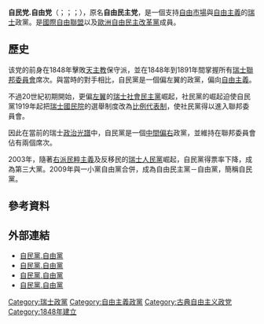 {{Unreferenced|time=2020-02-17T07:06:43+00:00}}
{{Infobox Political Party 
|name   = 自民党.自由党
|logo   = Logo FDP Die Liberalen de.svg
|colorcode    =  {{Party meta/color/瑞士自由民主黨}}
|native_name  = {{plainlist|
* {{lang|de|FDP. Die Liberalen}} 
* {{lang|fr|PLR. Les Libéraux-Radicaux}} 
* {{lang|it|PLR. I Liberali}} 
* {{lang|rm|PLD. Ils Liberals}} 
  }}
|abbr         = {{plainlist|
* FDP（德語）
* PLR（法語）
* PLR（義大利語）
* PLD（羅曼什語）
  }}
|lang1        = 英文
|name_lang1   = FDP the Liberals
|president    = Petra Gössi
|leader2_title = 聯邦委員會委員
|leader2_name = [[帕斯卡爾·庫什潘|帕斯卡爾·庫什潘]]與[[漢斯-魯道夫·梅爾茨|漢斯-魯道夫·梅爾茨]] 
|foundation   = {{plainlist|
*1848年（自由民主黨）
*{{Start date|2009|01|01}}（自民党.自由党）
  }}
|headquarters = [[伯尔尼|伯尔尼]]<br>Neuengasse 20 <br> Postfach 6136
|ideology     = {{plainlist|
* [[自由主義|自由主義]]
* [[經濟自由主義|經濟自由主義]]
* [[古典自由主義|古典自由主義]]
* [[自由保守主義|自由保守主義]]
  }}
|european     = [[歐洲自由民主改革黨|歐洲自由民主改革黨]]
|position     = [[中間偏右|中間偏右]]至[[右翼|右翼]]<ref>{{cite web|url=http://country.eiu.com/article.aspx?articleid=721636456&Country=Switzerland&topic=Summary&subtopic=Political+structure|date=12 March 2014|accessdate=9 November 2019|publisher=[[Economist_Intelligence_Unit|Economist Intelligence Unit]]|title=Switzerland—Summary: Political Structure}}</ref>
|international = [[國際自由聯盟|國際自由聯盟]] 
|seats1_title  = [[瑞士聯邦委員會|聯邦委員會]]
|seats1        = {{Composition bar|2|7|hex={{Party meta/color/瑞士自由民主黨}}|per=1}}
|seats2_title  = [[國民院_(瑞士)|國民院]]
|seats2        = {{Composition bar|29|200|hex={{Party meta/color/瑞士自由民主黨}}|per=1}}
|seats3_title  = [[聯邦院_(瑞士)|聯邦院]]
|seats3        = {{Composition bar|12|46|hex={{Party meta/color/瑞士自由民主黨}}|per=1}}
|seats4_title  = 州議會
|seats4        = {{Composition bar|557|2609|hex={{Party meta/color/瑞士自由民主黨}}|per=1}}
|colours       = {{colorbox|{{Party meta/color/瑞士自由民主黨}}}} [[天藍色|天藍色]]
|website       = {{plainlist|
* {{URL|http://www.fdp.ch/|www.fdp.ch}} ([[德語|德語]])
* {{URL|http://www.plr.ch/|www.plr.ch}} ([[法語|法語]])
* {{URL|http://www.plrt.ch/|www.plrt.ch}} ([[意大利語|意大利語]])
* {{URL|http://fdp-gr.ch/|fdp-gr.ch}} ([[羅曼什語|羅曼什語]])
  }}
|country = 瑞士
|footnotes     =
}}

'''自民党.自由党'''（{{lang-de|FDP. Die Liberalen}}；{{lang-fr|PLR. Les Libéraux-Radicaux}}；{{lang-it|PLR. I Liberali}}；{{lang-rm|PLD. Ils Liberals}}），原名'''自由民主党'''，是一個支持[[自由市場|自由市場]]與[[自由主義|自由主義]]的[[瑞士|瑞士]]政黨。是[[國際自由聯盟|國際自由聯盟]]以及[[歐洲自由民主改革黨|歐洲自由民主改革黨]]成員。

== 歷史 ==
该党的前身在1848年擊敗[[天主教|天主教]]保守派，並在1848年到1891年間掌握所有[[瑞士聯邦委員會|瑞士聯邦委員會]]席次。與當時的對手相比，自民黨是一個偏左翼的政黨，偏向[[自由主義|自由主義]]。

不過20世紀初期開始，更偏[[左翼|左翼]]的[[瑞士社會民主黨|瑞士社會民主黨]]崛起，社民黨的崛起迫使自民黨1919年起把[[瑞士國民院|瑞士國民院]]的選舉制度改為[[比例代表制|比例代表制]]，使社民黨得以進入聯邦委員會。

因此在當前的瑞士[[政治光譜|政治光譜]]中，自民黨是一個[[中間偏右|中間偏右]]政黨，並維持在聯邦委員會佔有兩個席次。

2003年，隨著[[右派民粹主義|右派民粹主義]]及反移民的[[瑞士人民黨|瑞士人民黨]]崛起，自民黨得票率下降，成為第三大黨。2009年與一小黨自由黨合併，成為自由民主黨－自由黨，簡稱自民黨。

== 參考資料 ==
{{reflist}}

== 外部連結 ==
* [https://web.archive.org/web/20100504093243/http://www.fdp.ch/ 自民黨.自由黨] {{de}}
* [http://www.plr.ch/ 自民黨.自由黨] {{fr}}
* [http://www.plrt.ch/ 自民黨.自由黨] {{it}}
* [http://fdp-gr.ch/ 自民黨.自由黨] {{rm icon}}
{{瑞士政黨}}

[[Category:瑞士政黨|Category:瑞士政黨]]
[[Category:自由主義政黨|Category:自由主義政黨]]
[[Category:古典自由主义政党|Category:古典自由主义政党]]
[[Category:1848年建立|Category:1848年建立]]